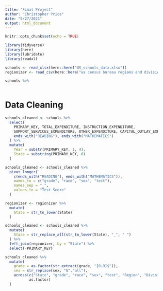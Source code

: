 ```yaml
---
title: "Final Project"
author: "Christopher Price"
date: "5/27/2021"
output: html_document
---
```


```r
knitr::opts_chunk$set(echo = TRUE)
```

```r
library(tidyverse)
library(here)
library(lubridate)
library(readxl)
```

```r
schools <- read_xlsx(here::here("US_schools_data.xlsx"))
regionizer <- read_csv(here::here("us census bureau regions and divisions.csv"))
```

```r
schools %>%
  
```

# Data Cleaning
```r
schools_cleaned <- schools %>%
  select(
    PRIMARY_KEY, TOTAL_EXPENDITURE, INSTRUCTION_EXPENDITURE, 
    SUPPORT_SERVICES_EXPENDITURE, OTHER_EXPENDITURE, CAPITAL_OUTLAY_EXPENDITURE,
    ends_with("READING"), ends_with("MATHEMATICS")
  ) %>%
  mutate(
    Year = substr(PRIMARY_KEY, 1, 4),
    State = substring(PRIMARY_KEY, 6)
  )
```

```r
schools_cleaned <- schools_cleaned %>%
  pivot_longer(
    c(ends_with("READING"), ends_with("MATHEMATICS")),
    names_to = c("grade", "race", "sex", "test"),
    names_sep = "_",
    values_to = "Test Score"
  )

regionizer <- regionizer %>%
  mutate(
    State = str_to_lower(State)
  )

schools_cleaned <- schools_cleaned %>%
  mutate(
    State = str_replace_all(str_to_lower(State), "_", " ")
  ) %>%
  left_join(regionizer, by = "State") %>%
  select(-PRIMARY_KEY)

schools_cleaned %>%
  mutate(
    grade = as.factor(str_extract(grade, "[0-9]$")),
    sex = str_replace(sex, "A","all"),
    across(c("State", "grade", "race", "sex", "test", "Region", "Division"),
           as.factor)
  )
```







